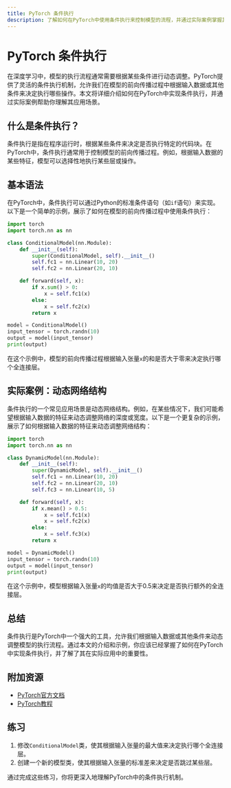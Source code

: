 ```yaml
---
title: PyTorch 条件执行
description: 了解如何在PyTorch中使用条件执行来控制模型的流程，并通过实际案例掌握其应用场景。
---
```


# PyTorch 条件执行

在深度学习中，模型的执行流程通常需要根据某些条件进行动态调整。PyTorch提供了灵活的条件执行机制，允许我们在模型的前向传播过程中根据输入数据或其他条件来决定执行哪些操作。本文将详细介绍如何在PyTorch中实现条件执行，并通过实际案例帮助你理解其应用场景。

## 什么是条件执行？

条件执行是指在程序运行时，根据某些条件来决定是否执行特定的代码块。在PyTorch中，条件执行通常用于控制模型的前向传播过程。例如，根据输入数据的某些特征，模型可以选择性地执行某些层或操作。

## 基本语法

在PyTorch中，条件执行可以通过Python的标准条件语句（如`if`语句）来实现。以下是一个简单的示例，展示了如何在模型的前向传播过程中使用条件执行：

```python
import torch
import torch.nn as nn

class ConditionalModel(nn.Module):
    def __init__(self):
        super(ConditionalModel, self).__init__()
        self.fc1 = nn.Linear(10, 20)
        self.fc2 = nn.Linear(20, 10)

    def forward(self, x):
        if x.sum() > 0:
            x = self.fc1(x)
        else:
            x = self.fc2(x)
        return x

model = ConditionalModel()
input_tensor = torch.randn(10)
output = model(input_tensor)
print(output)
```

在这个示例中，模型的前向传播过程根据输入张量`x`的和是否大于零来决定执行哪个全连接层。

## 实际案例：动态网络结构

条件执行的一个常见应用场景是动态网络结构。例如，在某些情况下，我们可能希望根据输入数据的特征来动态调整网络的深度或宽度。以下是一个更复杂的示例，展示了如何根据输入数据的特征来动态调整网络结构：

```python
import torch
import torch.nn as nn

class DynamicModel(nn.Module):
    def __init__(self):
        super(DynamicModel, self).__init__()
        self.fc1 = nn.Linear(10, 20)
        self.fc2 = nn.Linear(20, 10)
        self.fc3 = nn.Linear(10, 5)

    def forward(self, x):
        if x.mean() > 0.5:
            x = self.fc1(x)
            x = self.fc2(x)
        else:
            x = self.fc3(x)
        return x

model = DynamicModel()
input_tensor = torch.randn(10)
output = model(input_tensor)
print(output)
```

在这个示例中，模型根据输入张量`x`的均值是否大于0.5来决定是否执行额外的全连接层。

## 总结

条件执行是PyTorch中一个强大的工具，允许我们根据输入数据或其他条件来动态调整模型的执行流程。通过本文的介绍和示例，你应该已经掌握了如何在PyTorch中实现条件执行，并了解了其在实际应用中的重要性。

## 附加资源

- [PyTorch官方文档](https://pytorch.org/docs/stable/index.html)
- [PyTorch教程](https://pytorch.org/tutorials/)

## 练习

1. 修改`ConditionalModel`类，使其根据输入张量的最大值来决定执行哪个全连接层。
2. 创建一个新的模型类，使其根据输入张量的标准差来决定是否跳过某些层。

通过完成这些练习，你将更深入地理解PyTorch中的条件执行机制。
